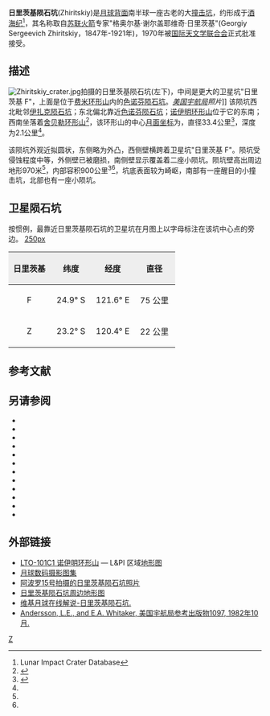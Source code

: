 {{lunar crater data |
 image=Zhiritskiy crater 3121 med.jpg|240px|
 caption=[[月球轨道器3号|月球轨道器3号]]拍摄的图像|
 latitude=24.84|
 N_or_S=S|
 longitude=120.26|
 E_or_W=E|
 diameter=33.4公里|
 depth=2.1公里|
 colong=240|
 eponym=格奥尔基·谢·日里茨基}}

'''日里茨基陨石坑'''(Zhiritskiy)是[[月球背面|月球背面]]南半球一座古老的大[[撞击坑|撞击坑]]，约形成于[[酒海纪|酒海纪]]<ref name=LICD>Lunar Impact Crater Database</ref>，其名称取自[[苏联|苏联]][[火箭|火箭]]专家"格奥尔基·谢尔盖耶维奇·日里茨基"(Georgiy Sergeevich Zhiritskiy，1847年-1921年)，1970年被[[国际天文学联合会|国际天文学联合会]]正式批准接受。

==描述==
[[Image:Zhiritskiy_crater.jpg|thumb]]拍摄的日里茨基陨石坑(左下)，中间是更大的卫星坑"日里茨基 F"，上面是位于[[费米环形山|费米环形山]]内的[[色诺芬陨石坑|色诺芬陨石坑]]。''[[美国宇航局|美国宇航局]]照片'']]
该陨坑西北毗邻[[伊扎克陨石坑|伊扎克陨石坑]]；东北偏北靠近[[色诺芬陨石坑|色诺芬陨石坑]]；[[诺伊明环形山|诺伊明环形山]]位于它的东南；西南坐落着[[舍贝勒环形山|舍贝勒环形山]]<ref>{{Cite web |url=http://planetarynames.wr.usgs.gov/images/Lunar/lac_101_lo.pdf |title=Crater Zhiritskiy on LAC-101 map |access-date=2016-07-23 |archive-date=2013-02-20 |archive-url=https://web.archive.org/web/20130220212319/http://planetarynames.wr.usgs.gov/images/Lunar/lac_101_lo.pdf |dead-url=no }}</ref>，该环形山的中心[[月面坐标|月面坐标]]为{{Coord|24.84|S|120.26|E|globe:Moon|nogoogle=1|noosm=1}}，直径33.4公里<ref name="IAU">{{Cite web |url=http://planetarynames.wr.usgs.gov/Feature/6732 |title=Directory of the International Astronomical Union |access-date=2016-07-23 |archive-date=2020-11-27 |archive-url=https://web.archive.org/web/20201127012416/https://planetarynames.wr.usgs.gov/Feature/6732 |dead-url=no }}</ref>，深度为2.1公里<ref name="LICD"/>。

该陨坑外观近拟圆状，东侧略为外凸，西侧壁横跨着卫星坑"日里茨基 F"。陨坑受侵蚀程度中等，外侧壁已被磨损，南侧壁显示覆盖着二座小陨坑。陨坑壁高出周边地形970米<ref name="LICD"/>，内部容积900公里<sup>3</sup><ref name="LICD"/>，坑底表面较为崎岖，南部有一座醒目的小撞击坑，北部也有一座小陨坑。

==卫星陨石坑==
按惯例，最靠近日里茨基陨石坑的卫星坑在月图上以字母标注在该坑中心点的旁边。
[[image:Zhiritskiy_satellite_craters_map.jpg|250px]]

{| class="wikitable"
!width="25%" style="background:#eeeeee;" |日里茨基 
!width="25%" style="background:#eeeeee;" |纬度
!width="25%" style="background:#eeeeee;" |经度
!width="25%" style="background:#eeeeee;" |直径
|-
|align="center"|F
|align="center"|24.9° S
|align="center"|121.6° E
|align="center"|75 公里
|-
|align="center"|Z
|align="center"|23.2° S
|align="center"|120.4° E
|align="center"|22 公里
|}{{clear}}
==参考文献==
{{Reflist}}

==另请参阅==
{{refbegin}}
* {{cite book
  | last1 = Andersson
  | first1 = L. E.
  | last2 = Whitaker
  | first2 = E. A.
  | authorlink2 = Ewen Whitaker
  | date = 1982
  | title = [[NASA|NASA]] Catalogue of Lunar Nomenclature
  | publisher = NASA RP-1097
  | ref = harv
  }}
* {{cite web
  | last = Blue
  | first = Jennifer
  | date = July 25, 2007
  | title = Gazetteer of Planetary Nomenclature
  | publisher = [[United_States_Geological_Survey|USGS]]
  | url = http://planetarynames.wr.usgs.gov/
  | accessdate = 2007-08-05
  | ref = harv
  | archive-date = 2015-05-26
  | archive-url = https://web.archive.org/web/20150526164842/http://planetarynames.wr.usgs.gov/
  | dead-url = no
  }}
* {{cite book
  | last1 = Bussey
  | first1 = B.
  | authorlink1 = Ben Bussey
  | last2 = Spudis
  | first2 = P.
  | authorlink2 = Paul Spudis
  | date = 2004
  | title = The Clementine Atlas of the Moon
  | publisher = Cambridge University Press
  | location = New York
  | isbn = 978-0-521-81528-4
  | ref = harv
  }}
* {{cite book
  | last1 = Cocks
  | first1 = Elijah E.
  | last2 = Cocks
  | first2 = Josiah C.
  | date = 1995
  | title = Who's Who on the Moon: A Biographical Dictionary of Lunar Nomenclature
  | url = https://archive.org/details/isbn_9780936389271
  | publisher = Tudor Publishers
  | isbn = 978-0-936389-27-1
  | ref = harv
  }}
* {{cite web
  | last = McDowell
  | first = Jonathan
  | date = July 15, 2007
  | url = http://host.planet4589.org/astro/lunar/
  | title = Lunar Nomenclature
  | publisher = Jonathan's Space Report
  | accessdate = 2007-10-24
  | ref = harv
  | archive-date = 2015-01-12
  | archive-url = https://web.archive.org/web/20150112233439/http://host.planet4589.org/astro/lunar/
  | dead-url = no
  }}
* {{cite journal| last1 = Menzel| first1 = D. H.| last2 = Minnaert| first2 = M.| last3 = Levin| first3 = B.| last4 = Dollfus| first4 = A.| last5 = Bell| first5 = B.| title = Report on Lunar Nomenclature by the Working Group of Commission 17 of the IAU| doi = 10.1007/BF00171763| journal = Space Science Reviews| volume = 12| issue = 2| pages = 136–186| date = 1971| bibcode = 1971SSRv...12..136M| ref = harv}}
* {{cite book
  | first = Patrick
  | last = Moore
  | authorlink = Patrick Moore
  | date = 2001
  | title = On the Moon
  | url = https://archive.org/details/patrickmooreonmo00patr
  | publisher = Sterling Publishing Co.
  | isbn = 978-0-304-35469-6
  | ref = harv
  }}
* {{cite book
  | first = Fred W.
  | last = Price
  | date = 1988
  | title = The Moon Observer's Handbook
  | publisher = Cambridge University Press
  | isbn = 978-0-521-33500-3
  | ref = harv
  }}
* {{cite book
  | last = Rükl
  | first = Antonín
  | authorlink = Antonín Rükl
  | date = 1990
  | title = Atlas of the Moon
  | publisher = Kalmbach Books
  | isbn = 978-0-913135-17-4
  | ref = harv
  }}
* {{cite book
  | last = Webb
  | first = Rev. T. W.
  | authorlink = Thomas William Webb
  | date = 1962
  | title = Celestial Objects for Common Telescopes
  | url = https://archive.org/details/celestialobjects00webb
  | edition = 6th revised
  | publisher = Dover
  | isbn = 978-0-486-20917-3
  | ref = harv
  }}
* {{cite book
  | first = Ewen A.
  | last = Whitaker
  | authorlink = Ewen Whitaker
  | date = 1999
  | title = Mapping and Naming the Moon
  | publisher = Cambridge University Press
  | isbn = 978-0-521-62248-6
  | ref = harv
  }}
* {{cite book
  | first = Peter T.
  | last = Wlasuk
  | date = 2000
  | title = Observing the Moon
  | publisher = Springer
  | isbn = 978-1-85233-193-1
  | ref = harv
 }}
{{refend}}

==外部链接==
* [http://www.lpi.usra.edu/resources/mapcatalog/LTO/lto101c1_1/ LTO-101C1 诺伊明环形山] {{Wayback|url=http://www.lpi.usra.edu/resources/mapcatalog/LTO/lto101c1_1/ |date=20160303190532 }} — L&PI 区域[[地形图|地形图]]
*[http://www.lpi.usra.edu/resources/lunar_orbiter/bin/srch_nam.shtml?Zhiritskiy%7C0 月球数码摄影图集] {{Wayback|url=http://www.lpi.usra.edu/resources/lunar_orbiter/bin/srch_nam.shtml?Zhiritskiy%7C0 |date=20201127014556 }}
*[http://www.lpi.usra.edu/resources/apollo/search/feature/?feature=Zhiritskiy 阿波罗15号拍摄的日里茨基陨石坑照片] {{Wayback|url=http://www.lpi.usra.edu/resources/apollo/search/feature/?feature=Zhiritskiy |date=20201127012802 }}
*[http://www.lpi.usra.edu/resources/mapcatalog/LTO/lto101c1_1/ 日里茨基陨石坑周边地形图] {{Wayback|url=http://www.lpi.usra.edu/resources/mapcatalog/LTO/lto101c1_1/ |date=20160303190532 }}
*[http://the-moon.wikispaces.com/Zhiritskiy 维基月球在线解说-日里茨基陨石坑.] {{Wayback|url=http://the-moon.wikispaces.com/Zhiritskiy |date=20180530161328 }}
*[http://planet4589.org/astro/lunar/RP-1097.pdf Andersson, L.E., and E.A. Whitaker, 美国宇航局参考出版物1097, 1982年10月.] {{Wayback|url=http://planet4589.org/astro/lunar/RP-1097.pdf |date=20141006125838 }}

[[Category:月球环形山|Z]]
{{月球環形山 (T-Z)}}